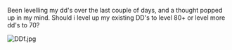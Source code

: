 Been levelling my dd's over the last couple of days, and a thought popped up in my mind. Should i level up my existing DD's to level 80+ or level more dd's to 70? 

[[File:DDf.jpg|thumb]]<ac_metadata title="Just a DD question"> </ac_metadata>